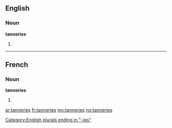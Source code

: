 ==English==

===Noun===
'''tanneries'''

# {{plural of|[[tannery]]}}

[[Category:English plurals ending in "-ies"]]

----

==French==

===Noun===
'''tanneries''' {{f}}

# {{plural of|[[tannerie]]|lang=fr}}

[[ar:tanneries]]
[[fr:tanneries]]
[[my:tanneries]]
[[no:tanneries]]